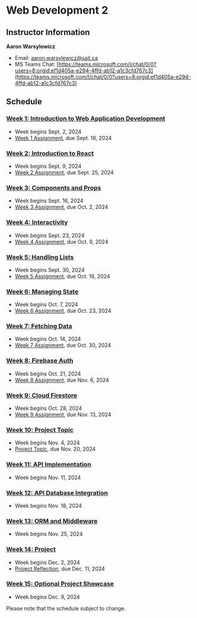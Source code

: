 # Web Development 2

## Instructor Information

**Aaron Warsylewicz**

- Email: [aaron.warsylewicz@sait.ca](mailto:aaron.warsylewicz@sait.ca)
- MS Teams Chat: [https://teams.microsoft.com/l/chat/0/0?users=8:orgid:ef1d405a-e294-4ffd-ab12-a1c3cfd767c3](https://teams.microsoft.com/l/chat/0/0?users=8:orgid:ef1d405a-e294-4ffd-ab12-a1c3cfd767c3)

## Schedule

### [Week 1: Introduction to Web Application Development](/week-1)

- Week begins Sept. 2, 2024
- [Week 1 Assignment](/week-1/assignment), due Sept. 18, 2024

### [Week 2: Introduction to React](/week-2)

- Week begins Sept. 9, 2024
- [Week 2 Assignment](/week-2/assignment), due Sept. 25, 2024

### [Week 3: Components and Props](/week-3)

- Week begins Sept. 16, 2024
- [Week 3 Assignment](/week-3/assignment), due Oct. 2, 2024

### [Week 4: Interactivity](/week-4)

- Week begins Sept. 23, 2024
- [Week 4 Assignment](/week-4/assignment), due Oct. 9, 2024

### [Week 5: Handling Lists](/week-5)

- Week begins Sept. 30, 2024
- [Week 5 Assignment](/week-5/assignment), due Oct. 16, 2024

### [Week 6: Managing State](/week-6)

- Week begins Oct. 7, 2024
- [Week 6 Assignment](/week-6/assignment), due Oct. 23, 2024

### [Week 7: Fetching Data](/week-7)

- Week begins Oct. 14, 2024
- [Week 7 Assignment](/week-7/assignment), due Oct. 30, 2024

### [Week 8: Firebase Auth](/week-8)

- Week begins Oct. 21, 2024
- [Week 8 Assignment](/week-8/assignment), due Nov. 6, 2024

### [Week 9: Cloud Firestore](/week-9)

- Week begins Oct. 28, 2024
- [Week 9 Assignment](/week-9/assignment), due Nov. 13, 2024

### [Week 10: Project Topic](/week-10)

- Week begins Nov. 4, 2024
- [Project Topic](/week-10/project), due Nov. 20, 2024

### [Week 11: API Implementation](/week-11)

- Week begins Nov. 11, 2024

### [Week 12: API Database Integration](/week-12)

- Week begins Nov. 18, 2024

### [Week 13: ORM and Middleware](/week-13)

- Week begins Nov. 25, 2024

### [Week 14: Project](/week-14)

- Week begins Dec. 2, 2024
- [Project Reflection](/week-14#project-phase-3-reflection), due Dec. 11, 2024

### [Week 15: Optional Project Showcase](/week-15)

- Week begins Dec. 9, 2024

Please note that the schedule subject to change.
